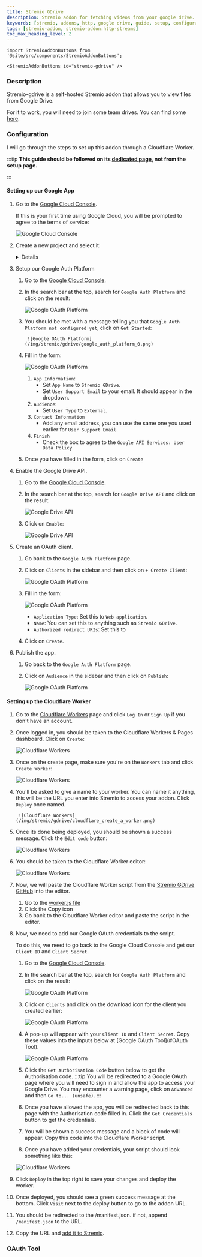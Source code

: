 ```yaml
---
title: Stremio GDrive
description: Stremio addon for fetching videos from your google drive.
keywords: [stremio, addons, http, google drive, guide, setup, configuration, install, link]
tags: [stremio-addon, stremio-addon:http-streams]
toc_max_heading_level: 2
---
```


```mdx-code-block
import StremioAddonButtons from '@site/src/components/StremioAddonButtons';

<StremioAddonButtons id="stremio-gdrive" /> 
```

<h3>Description</h3>

Stremio-gdrive is a self-hosted Stremio addon that allows you to view files from Google Drive. 

For it to work, you will need to join some team drives. You can find some [here](https://t.me/s/teamdrives).

<h3>Configuration</h3>
 
I will go through the steps to set up this addon through a Cloudflare Worker.

:::tip
**This guide should be followed on its [dedicated page](/stremio/addons/stremio-gdrive), not from the setup page.**

:::

<h4>Setting up our Google App</h4>

1. Go to the [Google Cloud Console](https://console.cloud.google.com/).

    If this is your first time using Google Cloud, you will be prompted to agree to the terms of service:

    ![Google Cloud Console](/img/stremio/gdrive/google_cloud_onboarding.png)

2. Create a new project and select it:
    
    <Details summary="How?">
    1. Click on `Select a project` in the top left:

        ![Create a new project](/img/stremio/gdrive/google_cloud_create_project_1.png)

    2. Click on `New Project`:

        ![Create a new project](/img/stremio/gdrive/google_cloud_create_project_2.png)

    3. Enter a project name and click on `Create`:

        ![Create a new project](/img/stremio/gdrive/google_cloud_create_project_3.png)

        - The project name can be anything you want, e.g., `Stremio-Gdrive`. Leave the `Organization` field blank.

    4. Once the project has been created, you will get a notification:

        ![Create a new project](/img/stremio/gdrive/google_cloud_create_project_4.png)

        - Click `Select Project`. 

        :::note
        You may also use the same dropdown from step i to select the project.
        :::
    </Details>
3.  Setup our Google Auth Platform 

    1. Go to the [Google Cloud Console](https://console.cloud.google.com/).
    2. In the search bar at the top, search for `Google Auth Platform` and click on the result:

        ![Google OAuth Platform](/img/stremio/gdrive/google_cloud_oauth_search_results.png)

    3. You should be met with a message telling you that `Google Auth Platform not configured yet`, click on `Get Started`: 
    
            ![Google OAuth Platform](/img/stremio/gdrive/google_auth_platform_0.png)
        
    4. Fill in the form: 

        ![Google OAuth Platform](/img/stremio/gdrive/google_auth_platform_1.png)

        1. `App Information`:
            - Set `App Name` to `Stremio GDrive`.
            - Set `User Support Email` to your email. It should appear in the dropdown. 
        2. `Audience`:
            - Set `User Type` to `External`.
        3. `Contact Information`
            - Add any email address, you can use the same one you used earlier for `User Support Email`.
        4. `Finish`
            - Check the box to agree to the `Google API Services: User Data Policy` 

    
    5. Once you have filled in the form, click on `Create`

4. Enable the Google Drive API. 

    1. Go to the [Google Cloud Console](https://console.cloud.google.com/).
    2. In the search bar at the top, search for `Google Drive API` and click on the result:

        ![Google Drive API](/img/stremio/gdrive/google_cloud_gdrive_api_search_results.png)

    3. Click on `Enable`:

        ![Google Drive API](/img/stremio/gdrive/google_cloud_gdrive_api.png)

5. Create an OAuth client. 

    1. Go back to the `Google Auth Platform` page.
    2. Click on `Clients` in the sidebar and then click on `+ Create Client`:

        ![Google OAuth Platform](/img/stremio/gdrive/google_cloud_auth_platform_clients.png)
    
    3. Fill in the form: 

        ![Google OAuth Platform](/img/stremio/gdrive/google_cloud_auth_platform_clients_form.png)

        - `Application Type`: Set this to `Web application`.
        - `Name`: You can set this to anything such as `Stremio GDrive`.
        - `Authorized redirect URIs`: Set this to <CallBackUrl />


    4. Click on `Create`.

6. Publish the app. 

    1. Go back to the `Google Auth Platform` page.
    2. Click on `Audience` in the sidebar and then click on `Publish`:

        ![Google OAuth Platform](/img/stremio/gdrive/google_cloud_auth_platform_publish.png)


<h4>Setting up the Cloudflare Worker</h4>

1. Go to the [Cloudflare Workers](https://workers.cloudflare.com/) page and click `Log In` or `Sign Up` if you don't have an account.

2. Once logged in, you should be taken to the Cloudflare Workers & Pages dashboard. Click on `Create`: 

    ![Cloudflare Workers](/img/stremio/gdrive/cloudflare_workers_pages_overview.png)

3. Once on the create page, make sure you're on the `Workers` tab and click `Create Worker`:

    ![Cloudflare Workers](/img/stremio/gdrive/cloudflare_create_an_application_workers.png)

4. You'll be asked to give a name to your worker. You can name it anything, this will be the URL you enter into Stremio to access your addon. Click `Deploy` once named.
    
        ![Cloudflare Workers](/img/stremio/gdrive/cloudflare_create_a_worker.png)

5. Once its done being deployed, you should be shown a success message. Click the `Edit code` button:

    ![Cloudflare Workers](/img/stremio/gdrive/cloudflare_create_a_worker_success.png)

6. You should be taken to the Cloudflare Worker editor: 

    ![Cloudflare Workers](/img/stremio/gdrive/cloudflare_worker_editor.png)

7. Now, we will paste the Cloudflare Worker script from the [Stremio GDrive GitHub](https://github.com/Viren070/stremio-gdrive) into the editor. 

    1. Go to the [worker.js file](https://github.com/Viren070/stremio-gdrive-addon/blob/main/worker.js)
    2. Click the Copy icon 
    3. Go back to the Cloudflare Worker editor and paste the script in the editor.




8. Now, we need to add our Google OAuth credentials to the script.

    To do this, we need to go back to the Google Cloud Console and get our `Client ID` and `Client Secret`.

    1. Go to the [Google Cloud Console](https://console.cloud.google.com/).
    2. In the search bar at the top, search for `Google Auth Platform` and click on the result:

        ![Google OAuth Platform](/img/stremio/gdrive/google_cloud_oauth_search_results.png)

    3. Click on `Clients` and click on the download icon for the client you created earlier:

        ![Google OAuth Platform](/img/stremio/gdrive/google_auth_platform_clients_download.png)

    4. A pop-up will appear with your `Client ID` and `Client Secret`. Copy these values into the inputs below at [Google OAuth Tool](#OAuth Tool).

        ![Google OAuth Platform](/img/stremio/gdrive/google_auth_platform_clients_download_menu.png)

    5. Click the `Get Authorisation Code` button below to get the Authorisation code. 
    :::tip
    You will be redirected to a Google OAuth page where you will need to sign in and allow the app to access your Google Drive.
    You may encounter a warning page, click on `Advanced` and then `Go to... (unsafe)`.
    :::

    6. Once you have allowed the app, you will be redirected back to this page with the Authorisation code filled in. 
        Click the `Get Credentials` button to get the credentials.

    7. You will be shown a success message and a block of code will appear. Copy this code into the Cloudflare Worker script. 

    8. Once you have added your credentials, your script should look something like this:

    ![Cloudflare Workers](/img/stremio/gdrive/cloudflare_finished_worker_script.png)

9. Click `Deploy` in the top right to save your changes and deploy the worker.

11. Once deployed, you should see a green success message at the bottom. Click `Visit` next to the deploy button to go to the addon URL.

12. You should be redirected to the /manifest.json. if not, append `/manifest.json` to the URL. 

13. Copy the URL and [add it to Stremio](/stremio/faq#how-do-i-install-an-addon-manually).  




### OAuth Tool


<GoogleOAuth />


